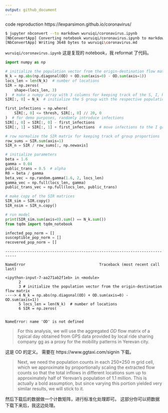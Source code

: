 ```yaml
---
output: github_document
---
```


code reproduction https://lexparsimon.github.io/coronavirus/

```bash
$ jupyter nbconvert --to markdown wuruiqi/coronavirus.ipynb
[NbConvertApp] Converting notebook wuruiqi/coronavirus.ipynb to markdown
[NbConvertApp] Writing 3648 bytes to wuruiqi\coronavirus.md
```

`wuruiqi/coronavirus.ipynb` 这是复现的 notebook，我 reformat 了代码。

```python
import numpy as np

# initialize the population vector from the origin-destination flow matrix
N_k = np.abs(np.diagonal(OD) + OD.sum(axis=0) - OD.sum(axis=1))
locs_len = len(N_k)  # number of locations
SIR = np.zeros(
    shape=(locs_len, 3)
)  # make a numpy array with 3 columns for keeping track of the S, I, R groups
SIR[:, 0] = N_k  # initialize the S group with the respective populations

first_infections = np.where(
    SIR[:, 0] <= thresh, SIR[:, 0] // 20, 0
)  # for demo purposes, randomly introduce infections
SIR[:, 0] = SIR[:, 0] - first_infections
SIR[:, 1] = SIR[:, 1] + first_infections  # move infections to the I group

# row normalize the SIR matrix for keeping track of group proportions
row_sums = SIR.sum(axis=1)
SIR_n = SIR / row_sums[:, np.newaxis]

# initialize parameters
beta = 1.6
gamma = 0.04
public_trans = 0.5  # alpha
R0 = beta / gamma
beta_vec = np.random.gamma(1.6, 2, locs_len)
gamma_vec = np.full(locs_len, gamma)
public_trans_vec = np.full(locs_len, public_trans)

# make copy of the SIR matrices
SIR_sim = SIR.copy()
SIR_nsim = SIR_n.copy()

# run model
print(SIR_sim.sum(axis=0).sum() == N_k.sum())
from tqdm import tqdm_notebook

infected_pop_norm = []
susceptible_pop_norm = []
recovered_pop_norm = []
```


    ---------------------------------------------------------------------------

    NameError                                 Traceback (most recent call last)

    <ipython-input-7-aa271ab2f1eb> in <module>
          2 
          3 # initialize the population vector from the origin-destination flow matrix
    ----> 4 N_k = np.abs(np.diagonal(OD) + OD.sum(axis=0) - OD.sum(axis=1))
          5 locs_len = len(N_k)  # number of locations
          6 SIR = np.zeros(
    

    NameError: name 'OD' is not defined


> For this analysis, we will use the aggregated $OD$ flow matrix of a typical day obtained from GPS data provided by local ride sharing company gg as a proxy for the mobility patterns in Yerevan city.

这是 OD 的定义。
需要在 https://www.ggtaxi.com/signin 下载。

> Next, we need the population counts in each 250×250 m grid cell, which we approximate by proportionally scaling the extracted flow counts so that the total inflows in different locations sum up to approximately half of Yerevan’s population of 1.1 million. This is actually a bold assumption, but since varying this portion yielded very similar results, we will stick to it.

然后下载后的数据做一个计数矩阵，进行标准化处理即可。
这部分你可以把数据下载下来后，我这边处理。
